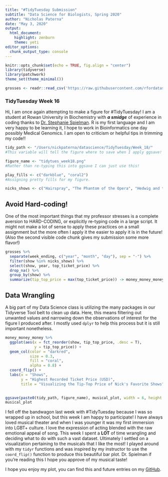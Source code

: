 ```yaml
---
title: "#TidyTuesday Submission"
subtitle: "Data Science for Biologists, Spring 2020"
author: "Nicholas Paterna"
date: "May 3, 2020"
output:
  html_document:
    highlight: zenburn
    theme: yeti
editor_options: 
  chunk_output_type: console
---
```


```r
knitr::opts_chunk$set(echo = TRUE, fig.align = "center")
library(tidyverse)
library(patchwork)
theme_set(theme_minimal())

grosses <- readr::read_csv('https://raw.githubusercontent.com/rfordatascience/tidytuesday/master/data/2020/2020-04-28/grosses.csv', guess_max = 40000)

```

### TidyTuesday Week 16
Hi, I am once again attempting to make a figure for #TidyTuesday! I am a student at Rowan University in Biochemistry with **_a smidge_** of experience in coding thanks to [Dr. Stephanie Spielman](https://twitter.com/stephspiel). R is my first language and I am very happy to be learning it, I hope to work in Bioinformatics one day possibly Medical Genomics. I am open to criticism or helpful tips in trimming my code!!

```r

tidy_path <- "/Users/nickpaterna/datascience/TidyTuesday/Week_18/"
#This variable will tell the figure where to save when I apply ggsave!

figure_name <- "tidytues_week18.png"
#Rather than re-typing this into ggsave I can just use this!

play_fills <- c("darkblue", "coral2")
#Assigning pretty fills for my figure.

nicks_shows <- c("Hairspray", "The Phantom of the Opera", "Hedwig and the Angry Inch", "Wicked", "Frozen", "Hamilton", "Shrek the Musical", "Into the Woods", "Grease", "Cats", "Les Miserables", "Little Shop of Horrors", "The Little Mermaid", "Mean Girls", "Legally Blonde", "Aida", "Jersey Boys", "The Rocky Horror Show", "Sweeney Todd", "Kinky Boots", "Rent", "The Lion King", "Mamma Mia!", "Moulin Rouge! The Musical!")

```

## Avoid Hard-coding!
One of the most important things that my professor stresses is a complete aversion to HARD-CODING, or explicitly re-typing code in a large script. It might not make a lot of sense to apply these practices on a small assignment but the more often I apply it the easier to apply it is in the future! (Also the second visible code chunk gives my submission some more flavor!)

```r
grosses %>%
  separate(week_ending, c("year", "month", "day"), sep = "-") %>%
  filter(show %in% nicks_shows) %>%
  select(show, year, top_ticket_price) %>%
  drop_na() %>%
  group_by(show) %>%
  summarize(tip_top_price = max(top_ticket_price)) -> money_money_money

```

## Data Wrangling
A big part of my Data Science class is utilizing the many packages in our Tidyverse Tool belt to clean up data. Here, this means filtering out unwanted values and narrowing down the observations of interest for the figure I produced after. I mostly used `dplyr` to help this process but it is still important nonetheless.

```r
money_money_money %>%  
  ggplot(aes(x = fct_reorder(show, tip_top_price, .desc = T), 
             y = tip_top_price)) +
  geom_col(color = "darkred",
           size = 0.3,
           fill = "coral",
           alpha = 0.8) +
  coord_flip() +
  labs(x = "Shows",
       y = "Highest Recorded Ticket Price (USD)",
       title = "Visualizing the Tip-Top Price of Nick's Favorite Shows") -> musical_plot
  

ggsave(paste0(tidy_path, figure_name), musical_plot, width = 6, height = 4)
musical_plot
```

I fell off the bandwagon last week with #TidyTuesday because I was so wrapped up in school, but this week I am happy to participate! I have always loved musical theater and when I was younger it was my first immersion into LGBT+ culture. I love the expression of acting blended with the raw emotional appeal of song. This week I spent a **LOT** of time wrangling and deciding what to do with such a vast dataset. Ultimately I settled on a visualization pertaining to the musicals that I like the most! I played around with my `tidyr` functions and was inspired by my instructor to use the `coord_flip()` function to produce this beautiful bar plot. Dr. Spielman if you're reading this I hope you approve of my musical taste!

I hope you enjoy my plot, you can find this and future entries on my [GitHub](https://github.com/npaterna/datascience/tree/master/TidyTuesday).

